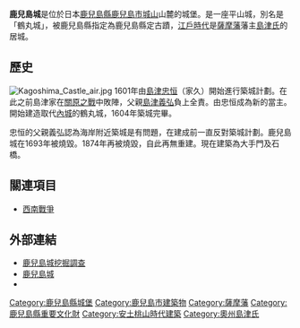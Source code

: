 {{日本城郭概要表|
img =Image:Kagoshimajo.jpg |
img_capt = 鹿兒島城遺址|
img_width =260px|
nihongo= 鹿児島城|
hiragana =かごしまじょう|
romaji= Kagoshima-jō|
name = 鹿兒島城|
pref = 鹿兒島縣|
ar_called = 鶴丸城|
struct = 平山城|
tower_struct = ''無''|
builders = [[島津忠恒|島津家久]]|
build_y = [[慶長|慶長]]6年（1601年）|
revamp = [[島津吉貴|島津吉貴]]|
rulers = [[島津氏|島津氏]]|
reject_y = [[明治|明治]]4年（1871年）|
remains = 石垣、堀、石橋|
cultural asset = 鹿兒島縣史跡
|location = {{Coord|31|35|53.7|N|130|33|15.89|E|scale:10000|display=inline,title}} |
}}

'''鹿兒島城'''是位於日本[[鹿兒島縣|鹿兒島縣]][[鹿兒島市|鹿兒島市]][[城山|城山]]山麓的城堡。是一座平山城，別名是「鶴丸城」，被鹿兒島縣指定為鹿兒島縣定古蹟，[[江戶時代|江戶時代]]是[[薩摩藩|薩摩藩]]藩主[[島津氏|島津氏]]的居城。

==歷史==
[[File:Kagoshima_Castle_air.jpg|thumb]]
{{maplink|frame=yes|frame-width=280|frame-align=left|zoom=14|type=point|text=地圖}}
1601年由[[島津忠恒|島津忠恒]]（家久）開始進行築城計劃。在此之前島津家在[[關原之戰|關原之戰]]中敗陣，父親[[島津義弘|島津義弘]]負上全責。由忠恒成為新的當主。開始建造取代[[內城|內城]]的鶴丸城，1604年築城完畢。

忠恒的父親義弘認為海岸附近築城是有問題，在建成前一直反對築城計劃。鹿兒島城在1693年被燒毀。1874年再被燒毀，自此再無重建。現在建築為大手門及石橋。

== 關連項目 ==
{{japanese
|japanese=鹿児島城
|kana=かごしまじょう
|romaji=Kagoshima-jō
}}
{{Commonscat|Kagoshima Castle}}
*[[西南戰爭|西南戰爭]]

==外部連結==
*[https://web.archive.org/web/20070927203016/http://www.jomon-no-mori.jp/no26.htm  鹿兒島城挖掘調查]
*[https://web.archive.org/web/20071231210315/http://www.geocities.jp/shanehashi/Travel/Japan/Oshiromeguri/KagoshimaJyo.html 鹿兒島城]
*{{OSM|n|3089086539}}
{{日本100名城}}

[[Category:鹿兒島縣城堡|Category:鹿兒島縣城堡]]
[[Category:鹿兒島市建築物|Category:鹿兒島市建築物]]
[[Category:薩摩藩|Category:薩摩藩]]
[[Category:鹿兒島縣重要文化財|Category:鹿兒島縣重要文化財]]
[[Category:安土桃山時代建築|Category:安土桃山時代建築]]
[[Category:奧州島津氏|Category:奧州島津氏]]